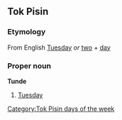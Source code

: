 ==Tok Pisin==
===Etymology===
From English [[Tuesday]] ''or'' [[two]] + [[day]]

===Proper noun===
'''Tunde'''
#[[Tuesday]]

[[Category:Tok Pisin days of the week]]